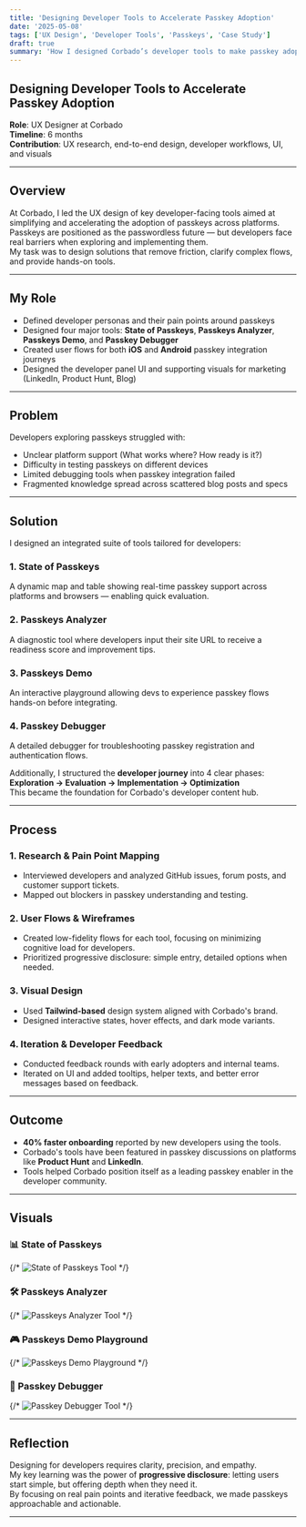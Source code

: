 ```yaml
---
title: 'Designing Developer Tools to Accelerate Passkey Adoption'
date: '2025-05-08'
tags: ['UX Design', 'Developer Tools', 'Passkeys', 'Case Study']
draft: true
summary: 'How I designed Corbado’s developer tools to make passkey adoption simpler, faster, and frustration-free.'
---
```


## Designing Developer Tools to Accelerate Passkey Adoption

**Role**: UX Designer at Corbado  
**Timeline**: 6 months  
**Contribution**: UX research, end-to-end design, developer workflows, UI, and visuals

---

## Overview

At Corbado, I led the UX design of key developer-facing tools aimed at simplifying and accelerating the adoption of passkeys across platforms.  
Passkeys are positioned as the passwordless future — but developers face real barriers when exploring and implementing them.  
My task was to design solutions that remove friction, clarify complex flows, and provide hands-on tools.

---

## My Role

- Defined developer personas and their pain points around passkeys
- Designed four major tools: **State of Passkeys**, **Passkeys Analyzer**, **Passkeys Demo**, and **Passkey Debugger**
- Created user flows for both **iOS** and **Android** passkey integration journeys
- Designed the developer panel UI and supporting visuals for marketing (LinkedIn, Product Hunt, Blog)

---

## Problem

Developers exploring passkeys struggled with:

- Unclear platform support (What works where? How ready is it?)
- Difficulty in testing passkeys on different devices
- Limited debugging tools when passkey integration failed
- Fragmented knowledge spread across scattered blog posts and specs

---

## Solution

I designed an integrated suite of tools tailored for developers:

### 1. State of Passkeys

A dynamic map and table showing real-time passkey support across platforms and browsers — enabling quick evaluation.

### 2. Passkeys Analyzer

A diagnostic tool where developers input their site URL to receive a readiness score and improvement tips.

### 3. Passkeys Demo

An interactive playground allowing devs to experience passkey flows hands-on before integrating.

### 4. Passkey Debugger

A detailed debugger for troubleshooting passkey registration and authentication flows.

Additionally, I structured the **developer journey** into 4 clear phases:  
**Exploration → Evaluation → Implementation → Optimization**  
This became the foundation for Corbado's developer content hub.

---

## Process

### 1. Research & Pain Point Mapping

- Interviewed developers and analyzed GitHub issues, forum posts, and customer support tickets.
- Mapped out blockers in passkey understanding and testing.

### 2. User Flows & Wireframes

- Created low-fidelity flows for each tool, focusing on minimizing cognitive load for developers.
- Prioritized progressive disclosure: simple entry, detailed options when needed.

### 3. Visual Design

- Used **Tailwind-based** design system aligned with Corbado's brand.
- Designed interactive states, hover effects, and dark mode variants.

### 4. Iteration & Developer Feedback

- Conducted feedback rounds with early adopters and internal teams.
- Iterated on UI and added tooltips, helper texts, and better error messages based on feedback.

---

## Outcome

- **40% faster onboarding** reported by new developers using the tools.
- Corbado's tools have been featured in passkey discussions on platforms like **Product Hunt** and **LinkedIn**.
- Tools helped Corbado position itself as a leading passkey enabler in the developer community.

---

## Visuals

### 📊 State of Passkeys

{/* <Image src="/images/corbado/state-of-passkeys.png" alt="State of Passkeys Tool" /> */}

### 🛠️ Passkeys Analyzer

{/* <Image src="/images/corbado/passkeys-analyzer.png" alt="Passkeys Analyzer Tool" /> */}

### 🎮 Passkeys Demo Playground

{/* <Image src="/images/corbado/passkeys-demo.png" alt="Passkeys Demo Playground" /> */}

### 🐞 Passkey Debugger

{/* <Image src="/images/corbado/passkey-debugger.png" alt="Passkey Debugger Tool" /> */}

---

## Reflection

Designing for developers requires clarity, precision, and empathy.  
My key learning was the power of **progressive disclosure**: letting users start simple, but offering depth when they need it.  
By focusing on real pain points and iterative feedback, we made passkeys approachable and actionable.

---
